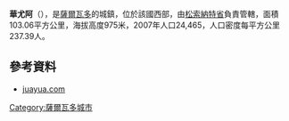'''華尤阿'''（{{lang-es|Juayúa}}），是[[薩爾瓦多|薩爾瓦多]]的城鎮，位於該國西部，由[[松索納特省|松索納特省]]負責管轄，面積103.06平方公里，海拔高度975米，2007年人口24,465，人口密度每平方公里237.39人。

==參考資料==
*[http://www.juayua.com juayua.com] {{Wayback|url=http://www.juayua.com/ |date=20210426044319 }}

{{coord|13|50|N|89|45|W|display=title|region:SV_type:city_source:GNS-enwiki}}

{{ElSalvador-geo-stub}}
[[Category:薩爾瓦多城市|Category:薩爾瓦多城市]]